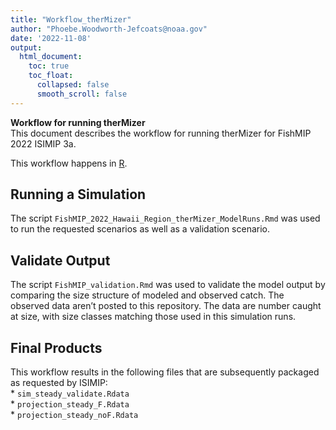 ```yaml
---
title: "Workflow_therMizer"
author: "Phoebe.Woodworth-Jefcoats@noaa.gov"
date: '2022-11-08'
output: 
  html_document:
    toc: true
    toc_float: 
      collapsed: false
      smooth_scroll: false
---
```


__Workflow for running therMizer__  
This document describes the workflow for running therMizer for FishMIP 2022 ISIMIP 3a.  

This workflow happens in [R](https://www.r-project.org/).  

## Running a Simulation
The script `FishMIP_2022_Hawaii_Region_therMizer_ModelRuns.Rmd` was used to run the requested scenarios as well as a 
validation scenario.

## Validate Output
The script `FishMIP_validation.Rmd` was used to validate the model output by comparing the size structure of modeled and observed catch.
The observed data aren't posted to this repository.  The data are number caught at size, with size classes matching those used in this
simulation runs.

## Final Products
This workflow results in the following files that are subsequently packaged as requested by ISIMIP:  
* `sim_steady_validate.Rdata`  
* `projection_steady_F.Rdata`  
* `projection_steady_noF.Rdata`




